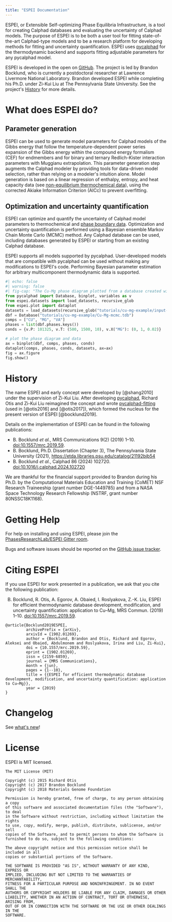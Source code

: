 ```yaml
---
title: "ESPEI Documentation"
---
```


\part{Introduction}

ESPEI, or Extensible Self-optimizing Phase Equilibria Infrastructure, is
a tool for creating Calphad databases and evaluating the uncertainty of
Calphad models. The purpose of ESPEI is to be both a user tool for
fitting state-of-the-art Calphad-type models and to be a research
platform for developing methods for fitting and uncertainty
quantification. ESPEI uses [pycalphad](http://pycalphad.org) for the
thermodynamic backend and supports fitting adjustable parameters for any
pycalphad model.

ESPEI is developed in the open on
[GitHub](https://github.com/PhasesResearchLab/ESPEI). The project is led
by Brandon Bocklund, who is currently a postdoctoral researcher at
Lawrence Livermore National Laboratory. Brandon developed ESPEI while
completing his Ph.D. under Zi-Kui Liu at The Pennsylvania State
University. See the project\'s [History](#history) for more details.

# What does ESPEI do?

## Parameter generation

ESPEI can be used to generate model parameters for Calphad models of the
Gibbs energy that follow the temperature-dependent power series
expansion of the Gibbs energy within the compound energy formalism (CEF)
for endmembers and for binary and ternary Redlich-Kister interaction
parameters with Muggianu extrapolation. This parameter generation step
augments the Calphad modeler by providing tools for data-driven model
selection, rather than relying on a modeler\'s intuition alone. Model
generation is based on a linear regression of enthalpy, entropy, and
heat capacity data (see [non-equilibrium thermochemical data](reference/dataset_schema.qmd#non_equilibrium_thermochemical_data)), using the corrected Akiake Information Criterion (AICc) to
prevent overfitting.

## Optimization and uncertainty quantification

ESPEI can optimize and quantify the uncertainty of Calphad model
parameters to thermochemical and
[phase boundary data](reference/dataset_schema.qmd#phase_boundary_data). Optimization and uncertainty quantification is performed
using a Bayesian ensemble Markov Chain Monte Carlo (MCMC) method. Any
Calphad database can be used, including databases generated by ESPEI or
starting from an existing Calphad database.

ESPEI supports all models supported by pycalphad. User-developed models
that are compatible with pycalphad can be used without making any
modifications to ESPEI\'s code. Performing Bayesian parameter estimation
for arbitrary multicomponent thermodynamic data is supported.



```python
#| echo: false
#| warning: false
#| fig-cap: "The Cu-Mg phase diagram plotted from a database created with and optimized by ESPEI. See the [Cu-Mg Example](tutorials/cu-mg-example/cu-mg-example.qmd) to try it yourself!"
from pycalphad import Database, binplot, variables as v
from espei.datasets import load_datasets, recursive_glob
from espei.plot import dataplot
datasets = load_datasets(recursive_glob("tutorials/cu-mg-example/input-data"))
dbf = Database("tutorials/cu-mg-example/Cu-Mg-mcmc.tdb")
comps = ["CU", "MG", "VA"]
phases = list(dbf.phases.keys())
conds = {v.P: 101325, v.T: (500, 1500, 10), v.X("MG"): (0, 1, 0.02)}

# plot the phase diagram and data
ax = binplot(dbf, comps, phases, conds)
dataplot(comps, phases, conds, datasets, ax=ax)
fig = ax.figure
fig.show()
```


# History

The name ESPEI and early concept were developed by
[@shang2010] under the supervision of Zi-Kui
Liu. After developing [pycalphad](http://pycalphad.org), Richard Otis
and Zi-Kui Liu reimagined the concept and wrote
[pycalphad-fitting](https://github.com/richardotis/pycalphad-fitting)
(used in [@otis2016] and
[@otis2017]), which formed the nucleus for the
present version of ESPEI [@bocklund2019].

Details on the implementation of ESPEI can be found in the following
publications:

- B. Bocklund *et al.*, MRS Communications 9(2) (2019) 1--10.
    [doi:10.1557/mrc.2019.59](https://doi.org/10.1557/mrc.2019.59).
- B. Bocklund, Ph.D. Dissertation (Chapter 3), The Pennsylvania State
    University (2021), <https://etda.libraries.psu.edu/catalog/21192bjb54>
- B. Bocklund *et al.*, Calphad 86 (2024) 102720.
    [doi:10.1016/j.calphad.2024.102720](https://doi.org/10.1016/j.calphad.2024.102720)

We are thankful for the financial support provided to Brandon during his
Ph.D. by the Computational Materials Education and Training (CoMET) NSF
Research Traineeship (grant number DGE-1449785) and from a NASA Space
Technology Research Fellowship (NSTRF, grant number 80NSSC18K1168).

# Getting Help

For help on installing and using ESPEI, please join the
[PhasesResearchLab/ESPEI Gitter
room](https://gitter.im/PhasesResearchLab/ESPEI).

Bugs and software issues should be reported on the [GitHub issue
tracker](https://github.com/PhasesResearchLab/ESPEI/issues).

# Citing ESPEI

If you use ESPEI for work presented in a publication, we ask that you
cite the following publication:

B.  Bocklund, R. Otis, A. Egorov, A. Obaied, I. Roslyakova, Z.-K. Liu,
    ESPEI for efficient thermodynamic database development,
    modification, and uncertainty quantification: application to Cu--Mg,
    MRS Commun. (2019) 1--10. [doi:10.1557/mrc.2019.59](https://doi.org/10.1557/mrc.2019.59).

<!-- -->

    @article{Bocklund2019ESPEI,
             archivePrefix = {arXiv},
             arxivId = {1902.01269},
             author = {Bocklund, Brandon and Otis, Richard and Egorov, Aleksei and Obaied, Abdulmonem and Roslyakova, Irina and Liu, Zi-Kui},
             doi = {10.1557/mrc.2019.59},
             eprint = {1902.01269},
             issn = {2159-6859},
             journal = {MRS Communications},
             month = {jun},
             pages = {1--10},
             title = {{ESPEI for efficient thermodynamic database development, modification, and uncertainty quantification: application to Cu–Mg}},
             year = {2019}
    }

# Changelog

See [what\'s new](CHANGES.html)!


# License

ESPEI is MIT licensed.

    The MIT License (MIT)

    Copyright (c) 2015 Richard Otis
    Copyright (c) 2017 Brandon Bocklund
    Copyright (c) 2018 Materials Genome Foundation

    Permission is hereby granted, free of charge, to any person obtaining a copy
    of this software and associated documentation files (the "Software"), to deal
    in the Software without restriction, including without limitation the rights
    to use, copy, modify, merge, publish, distribute, sublicense, and/or sell
    copies of the Software, and to permit persons to whom the Software is
    furnished to do so, subject to the following conditions:

    The above copyright notice and this permission notice shall be included in all
    copies or substantial portions of the Software.

    THE SOFTWARE IS PROVIDED "AS IS", WITHOUT WARRANTY OF ANY KIND, EXPRESS OR
    IMPLIED, INCLUDING BUT NOT LIMITED TO THE WARRANTIES OF MERCHANTABILITY,
    FITNESS FOR A PARTICULAR PURPOSE AND NONINFRINGEMENT. IN NO EVENT SHALL THE
    AUTHORS OR COPYRIGHT HOLDERS BE LIABLE FOR ANY CLAIM, DAMAGES OR OTHER
    LIABILITY, WHETHER IN AN ACTION OF CONTRACT, TORT OR OTHERWISE, ARISING FROM,
    OUT OF OR IN CONNECTION WITH THE SOFTWARE OR THE USE OR OTHER DEALINGS IN THE
    SOFTWARE.
